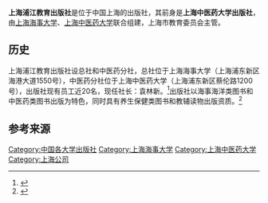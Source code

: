 {{Infobox publisher
| image        = 
| parent       =  
| status       = 
| founded      = 
| founder      = 
| successor    = 
| country      = {{PRC}}
| headquarters = [[上海市|上海市]]浦东新区海港大道1550号
| distribution = 
| keypeople    = 
| publications = 图书
| topics       = 
| genre        = 海事海洋类图书、中医药类图书
| imprints     = 
| revenue      = 
| numemployees = 
| nasdaq       = 
| url          = {{url|http://www.pujiangpress.cn}}
}}
'''上海浦江教育出版社'''是位于中国上海的出版社，其前身是'''上海中医药大学出版社'''，由[[上海海事大学|上海海事大学]]、[[上海中医药大学|上海中医药大学]]联合组建，上海市教育委员会主管。

==历史==
上海浦江教育出版社设总社和中医药分社，总社位于上海海事大学（上海浦东新区海港大道1550号），中医药分社位于上海中医药大学（上海浦东新区蔡伦路1200号），出版社现有员工近20名，现任社长：袁林新。<ref>{{Cite web |url=http://www.pujiangpress.cn/news_detail.aspx?NewsID=9 |title=上海浦江教育出版社有限公司 |access-date=2015-03-23 |archive-url=https://web.archive.org/web/20150402113505/http://www.pujiangpress.cn/news_detail.aspx?NewsID=9 |archive-date=2015-04-02 |dead-url=yes }}</ref>出版社以海事海洋类图书和中医药类图书出版为特色，同时具有养生保健类图书和教辅读物出版资质。<ref>{{Cite web |url=http://www.pujiangpress.com/about.aspx |title=出版社简介 |access-date=2015-03-23 |archive-url=https://web.archive.org/web/20150402135500/http://www.pujiangpress.com/about.aspx |archive-date=2015-04-02 |dead-url=yes }}</ref>

==参考来源==
{{reflist}}

[[Category:中国各大学出版社|Category:中国各大学出版社]]
[[Category:上海海事大学|Category:上海海事大学]]
[[Category:上海中医药大学|Category:上海中医药大学]]
[[Category:上海公司|Category:上海公司]]